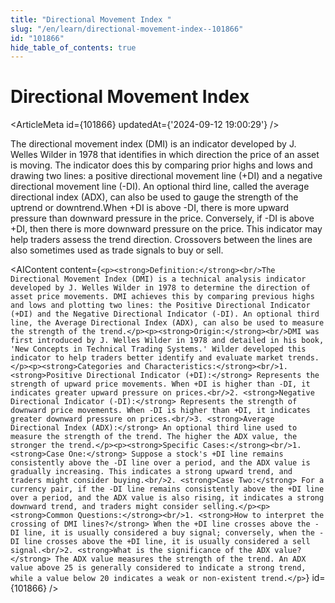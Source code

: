 ```yaml
---
title: "Directional Movement Index "
slug: "/en/learn/directional-movement-index--101866"
id: "101866"
hide_table_of_contents: true
---
```



# Directional Movement Index 

<ArticleMeta id={101866} updatedAt={'2024-09-12 19:00:29'} />
<div className='border-solid border-b border-t-0 my-4 border-[var(--ifm-color-gray-300)]' />

The directional movement index (DMI) is an indicator developed by J. Welles Wilder in 1978 that identifies in which direction the price of an asset is moving. The indicator does this by comparing prior highs and lows and drawing two lines: a positive directional movement line (+DI) and a negative directional movement line (-DI). An optional third line, called the average directional index (ADX), can also be used to gauge the strength of the uptrend or downtrend.When +DI is above -DI, there is more upward pressure than downward pressure in the price. Conversely, if -DI is above +DI, then there is more downward pressure on the price. This indicator may help traders assess the trend direction. Crossovers between the lines are also sometimes used as trade signals to buy or sell.

<AIContent content={`<p><strong>Definition:</strong><br/>The Directional Movement Index (DMI) is a technical analysis indicator developed by J. Welles Wilder in 1978 to determine the direction of asset price movements. DMI achieves this by comparing previous highs and lows and plotting two lines: the Positive Directional Indicator (+DI) and the Negative Directional Indicator (-DI). An optional third line, the Average Directional Index (ADX), can also be used to measure the strength of the trend.</p><p><strong>Origin:</strong><br/>DMI was first introduced by J. Welles Wilder in 1978 and detailed in his book, 'New Concepts in Technical Trading Systems.' Wilder developed this indicator to help traders better identify and evaluate market trends.</p><p><strong>Categories and Characteristics:</strong><br/>1. <strong>Positive Directional Indicator (+DI):</strong> Represents the strength of upward price movements. When +DI is higher than -DI, it indicates greater upward pressure on prices.<br/>2. <strong>Negative Directional Indicator (-DI):</strong> Represents the strength of downward price movements. When -DI is higher than +DI, it indicates greater downward pressure on prices.<br/>3. <strong>Average Directional Index (ADX):</strong> An optional third line used to measure the strength of the trend. The higher the ADX value, the stronger the trend.</p><p><strong>Specific Cases:</strong><br/>1. <strong>Case One:</strong> Suppose a stock's +DI line remains consistently above the -DI line over a period, and the ADX value is gradually increasing. This indicates a strong upward trend, and traders might consider buying.<br/>2. <strong>Case Two:</strong> For a currency pair, if the -DI line remains consistently above the +DI line over a period, and the ADX value is also rising, it indicates a strong downward trend, and traders might consider selling.</p><p><strong>Common Questions:</strong><br/>1. <strong>How to interpret the crossing of DMI lines?</strong> When the +DI line crosses above the -DI line, it is usually considered a buy signal; conversely, when the -DI line crosses above the +DI line, it is usually considered a sell signal.<br/>2. <strong>What is the significance of the ADX value?</strong> The ADX value measures the strength of the trend. An ADX value above 25 is generally considered to indicate a strong trend, while a value below 20 indicates a weak or non-existent trend.</p>`} id={101866} />
